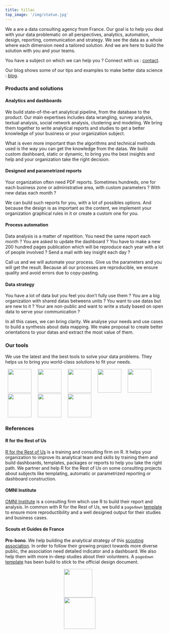 ```yaml
---
title: tillac
top_image: '/img/statue.jpg'
---
```


We a are a data consulting agency from France. Our goal is to help you deal with your data problematic on all perspectives, analytics, automation, design, reporting, communication and strategy. We see the data as a whole where each dimension need a tailored solution. And we are here to build the solution with you and your teams.

You have a subject on which we can help you ? Connect with us : [contact](/contact).

Our blog shows some of our tips and examples to make better data science : [blog](/post).

### Products and solutions

<div class="bloc-left" style = "background-image:url('/img/icons/bar-chart.svg');">

#### Analytics and dashboards

We build state-of-the-art analytical pipeline, from the database to the product. Our main expertises includes data wrangling, survey analysis, textual analysis, social network analysis, clustering and modeling. We bring them together to write analytical reports and studies to get a better knowledge of your business or your organization subject.

What is even more important than the algorithms and technical methods used is the way you can get the knowledge from the datas. We build custom dashboard, static or dynamic, to bring you the best insights and help and your organization take the right decision.

</div>

<div class="bloc-right" style = "background-image:url('/img/icons/options.svg');">

#### Designed and parametrized reports

Your organization often need PDF reports. Sometimes hundreds, one for each business zone or administrative area, with custom parameters ? With new datas each month ? 

We can build such reports for you, with a lot of possibles options. And because the design is as important as the content, we implement your organization graphical rules in it or create a custom one for you.

</div>

<div class="bloc-left" style = "background-image:url('/img/icons/construct.svg');">

#### Process automation

Data analysis is a matter of repetition. You need the same report each month ? You are asked to update the dashboard ? You have to make a new 200 hundred pages publication which will be reproduce each year with a lot of people involved ? Send a mail with key insight each day ?

Call us and we will automate your process. Give us the parameters and you will get the result. Because all our processes are reproducible, we ensure quality and avoid errors due to copy-pasting.

</div>

<div class="bloc-right" style = "background-image:url('/img/icons/git-pull-request.svg');">

#### Data strategy

You have a lot of data but you feel you don't fully use them ? You are a big organization with shared datas betweens units ? You want to use datas but are new to it ? Your are non-public and want to write a study based on open data to serve your communication ?

In all this cases, we can bring clarity. We analyse your needs and use cases to build a synthesis about data mapping. We make proposal to create better orientations to your datas and extract the most value of them.

</div>

### Our tools

We use the latest and the best tools to solve your data problems. They helps us to bring you world-class solutions to fit your needs.

<div>

<a class = "links-img" href = "https://rstudio.com/"><img src = '/img/tools/rstudio.png' height = '75px' hspace = 8></a>
<a class = "links-img" href = "https://ggplot2.tidyverse.org/"><img src = '/img/tools/ggplot2.png' height = '75px' hspace = 8></a>
<a class = "links-img" href = "https://github.com/davidgohel/flextable"><img src = '/img/tools/flextable.svg' height = '75px' hspace = 8></a>
<a class = "links-img" href = "https://pagedown.rbind.io/"><img src = '/img/tools/pagedown.png' height = '75px' hspace = 8></a>
<a class = "links-img" href = "https://rmarkdown.rstudio.com/flexdashboard/"><img src = '/img/tools/flexdashboard.png' height = '75px' hspace = 8></a>
<a class = "links-img" href = "https://shiny.rstudio.com/"><img src = '/img/tools/shiny.png' height = '75px' hspace = 8></a>
<a class = "links-img" href = "https://github.com/"><img src = '/img/tools/github.png' height = '75px' hspace = 8></a>
<a class = "links-img" href = "https://github.com/features/actions"><img src = '/img/tools/github_actions.png' height = '75px' hspace = 8></a>

</div>

### References

<!-- <div class="bloc-left" style = "background-image:url('/img/clients/musee_louvre.png');"> -->

<!-- #### Louvre Museum -->

<!-- The [Louvre](https://www.louvre.fr/) has more than 10 millions visitors a year. Most of them use technical services like Wi-Fi, audioguides or the internet website. All of this services could gather datas to improve the knowledge about the visitors and their experience. We help the Louvre to map their datas (quality, actors involved, legal aspects, ...) and build a strategy to use it from a data analysis perspective. -->

<!-- </div> -->

<div class="bloc-left" style = "background-image:url('/img/clients/rfortherestofus.png');">

#### R for the Rest of Us

[R for the Rest of Us](https://rfortherestofus.com/) is a training and consulting firm on R. It helps your organization to improve its analytical team and skills by training them and build dashboards, templates, packages or reports to help you take the right path. We partner and help R for the Rest of Us on some consulting projects about subjects like templating, automatic or parametrized reporting or dashboard construction.

</div>

<div class="bloc-left" style = "background-image:url('/img/clients/omni.svg');">

#### OMNI Institute

[OMNI Institute](https://omni.org/) is a consulting firm which use R to build their report and analysis. In common with R for the Rest of Us, we build a `pagedown` [template](https://rfortherestofus.github.io/omni/) to ensure more reproductibility and a well designed output for their studies and business cases.

</div>

<div class="bloc-left" style = "background-image:url('/img/clients/sgdf.png');">

#### Scouts et Guides de France

**Pro-bono**. We help building the analytical strategy of this [scouting association](https://www.sgdf.fr/). In order to follow their growing project towards more diverse public, the association need detailed indicator and a dashboard. We also help them with more in-deep studies about their volunteers. A `pagedown` [template](https://github.com/tvroylandt/sgdf_pagedown) has been build to stick to the official design document.

</div>

<div style = "margin:auto;width: 30%;">
<!-- <div style = "margin:auto;width: 70%;"> -->

<img src = '/img/clients/prosper_portland.png' height = '90px' hspace = 10>
<img src = '/img/clients/reading_partners.jpg' height = '100px' hspace = 10>
<!-- <img src = '/img/clients/ctdata.png' height = '70px' hspace = 10> -->

</div>

